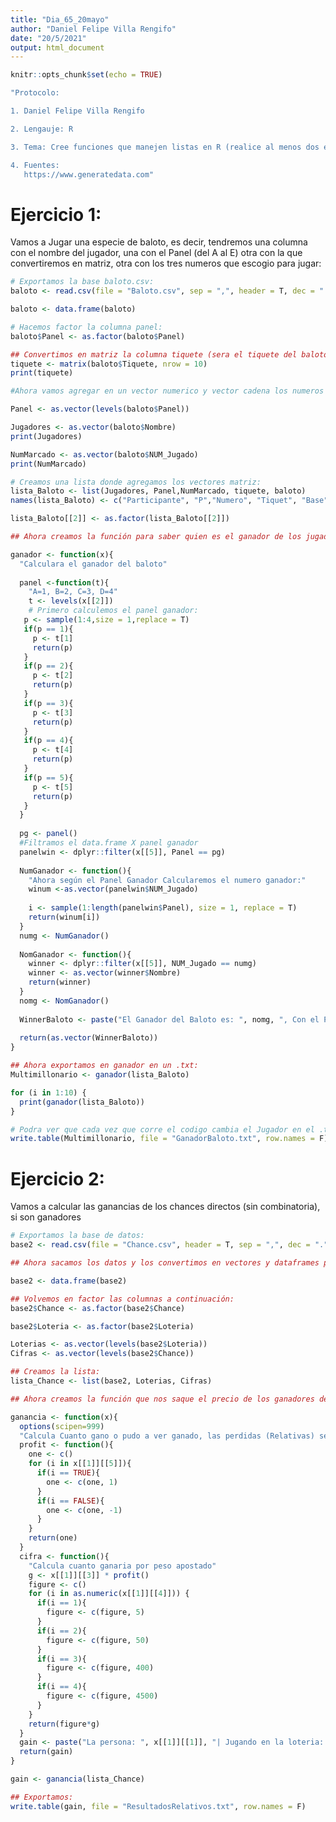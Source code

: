 ```yaml
---
title: "Dia_65_20mayo"
author: "Daniel Felipe Villa Rengifo"
date: "20/5/2021"
output: html_document
---
```


```r
knitr::opts_chunk$set(echo = TRUE)
```

```r
"Protocolo:

1. Daniel Felipe Villa Rengifo

2. Lengauje: R

3. Tema: Cree funciones que manejen listas en R (realice al menos dos ejercicios que requieran cargar archivos externos *.csv cada uno con al menos 50 filas y tres datos por fila, lea y procese la información del archvo leído, y guarde las respuestas a los ejercicios en archivos independientes tipo *.txt)

4. Fuentes:
   https://www.generatedata.com"
```


# Ejercicio 1:

Vamos a Jugar una especie de baloto, es decir, tendremos una columna con el nombre del jugador, una con el Panel (del A al E) otra con la que convertiremos en matriz, otra con los tres numeros que escogio para jugar:


```r
# Exportamos la base baloto.csv:
baloto <- read.csv(file = "Baloto.csv", sep = ",", header = T, dec = ".")

baloto <- data.frame(baloto)

# Hacemos factor la columna panel:
baloto$Panel <- as.factor(baloto$Panel)

## Convertimos en matriz la columna tiquete (sera el tiquete del baloto):
tiquete <- matrix(baloto$Tiquete, nrow = 10)
print(tiquete)

#Ahora vamos agregar en un vector numerico y vector cadena los numeros jugados y vector de nombres

Panel <- as.vector(levels(baloto$Panel))

Jugadores <- as.vector(baloto$Nombre)
print(Jugadores)

NumMarcado <- as.vector(baloto$NUM_Jugado)
print(NumMarcado)

# Creamos una lista donde agregamos los vectores matriz:
lista_Baloto <- list(Jugadores, Panel,NumMarcado, tiquete, baloto)
names(lista_Baloto) <- c("Participante", "P","Numero", "Tiquet", "Base")

lista_Baloto[[2]] <- as.factor(lista_Baloto[[2]])

## Ahora creamos la función para saber quien es el ganador de los jugadores seleccionados:

ganador <- function(x){
  "Calculara el ganador del baloto"
  
  panel <-function(t){
    "A=1, B=2, C=3, D=4"
    t <- levels(x[[2]])
    # Primero calculemos el panel ganador:
   p <- sample(1:4,size = 1,replace = T)
   if(p == 1){
     p <- t[1]
     return(p)
   }
   if(p == 2){
     p <- t[2]
     return(p)
   }
   if(p == 3){
     p <- t[3]
     return(p)
   }
   if(p == 4){
     p <- t[4]
     return(p)
   }
   if(p == 5){
     p <- t[5]
     return(p)
   }
  }
  
  pg <- panel()
  #Filtramos el data.frame X panel ganador
  panelwin <- dplyr::filter(x[[5]], Panel == pg)
  
  NumGanador <- function(){
    "Ahora según el Panel Ganador Calcularemos el numero ganador:"
    winum <-as.vector(panelwin$NUM_Jugado)
    
    i <- sample(1:length(panelwin$Panel), size = 1, replace = T)
    return(winum[i])
  }
  numg <- NumGanador()
  
  NomGanador <- function(){
    winner <- dplyr::filter(x[[5]], NUM_Jugado == numg)
    winner <- as.vector(winner$Nombre)
    return(winner)
  }
  nomg <- NomGanador()
  
  WinnerBaloto <- paste("El Ganador del Baloto es: ", nomg, ", Con el Panel: ", pg, " y el numero ganador: ", numg)
  
  return(as.vector(WinnerBaloto))
}

## Ahora exportamos en ganador en un .txt:
Multimillonario <- ganador(lista_Baloto)

for (i in 1:10) {
  print(ganador(lista_Baloto))
}

# Podra ver que cada vez que corre el codigo cambia el Jugador en el .txt
write.table(Multimillonario, file = "GanadorBaloto.txt", row.names = F)
```


# Ejercicio 2:

Vamos a calcular las ganancias de los chances directos (sin combinatoria), si son ganadores

```r
# Exportamos la base de datos:
base2 <- read.csv(file = "Chance.csv", header = T, sep = ",", dec = ".")

## Ahora sacamos los datos y los convertimos en vectores y dataframes para añadir a la lista:

base2 <- data.frame(base2)

## Volvemos en factor las columnas a continuación:
base2$Chance <- as.factor(base2$Chance)

base2$Loteria <- as.factor(base2$Loteria)

Loterias <- as.vector(levels(base2$Loteria))
Cifras <- as.vector(levels(base2$Chance))

## Creamos la lista:
lista_Chance <- list(base2, Loterias, Cifras)

## Ahora creamos la función que nos saque el precio de los ganadores del chance:

ganancia <- function(x){
  options(scipen=999)
  "Calcula Cuanto gano o pudo a ver ganado, las perdidas (Relativas) seran en negativo"
  profit <- function(){
    one <- c()
    for (i in x[[1]][[5]]){
      if(i == TRUE){
        one <- c(one, 1)
      }
      if(i == FALSE){
        one <- c(one, -1)
      }
    }
    return(one)
  }
  cifra <- function(){
    "Calcula cuanto ganaria por peso apostado"
    g <- x[[1]][[3]] * profit()
    figure <- c()
    for (i in as.numeric(x[[1]][[4]])) {
      if(i == 1){
        figure <- c(figure, 5)
      }
      if(i == 2){
        figure <- c(figure, 50)
      }
      if(i == 3){
        figure <- c(figure, 400)
      }
      if(i == 4){
        figure <- c(figure, 4500)
      }
    }
    return(figure*g)
  }
  gain <- paste("La persona: ", x[[1]][[1]], "| Jugando en la loteria: ", x[[1]][[2]], "| Gano o Perdio (relativo): ", cifra())
  return(gain)
}

gain <- ganancia(lista_Chance)

## Exportamos:
write.table(gain, file = "ResultadosRelativos.txt", row.names = F)
```







